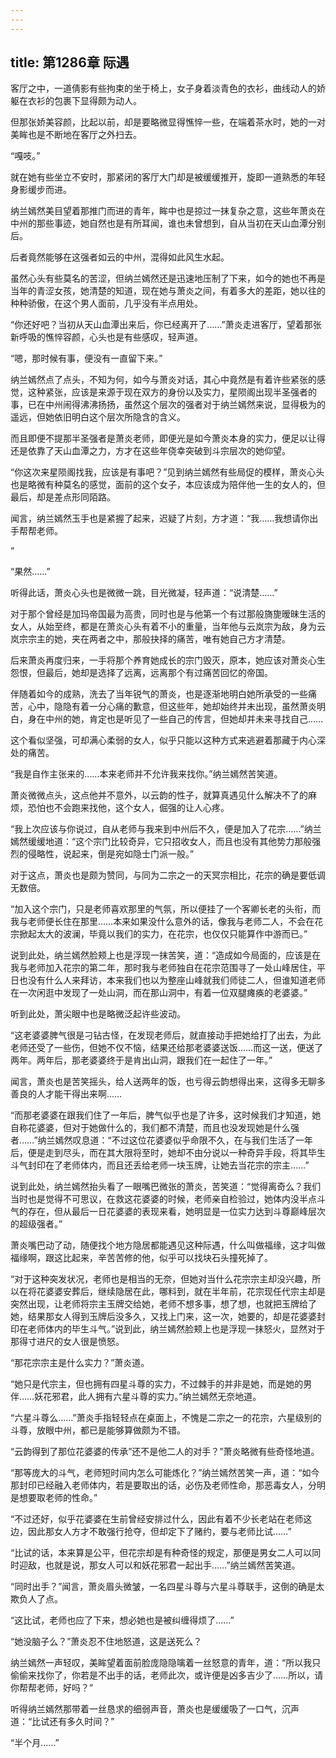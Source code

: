 ```yaml
---
---
---
```

title: 第1286章 际遇
---



客厅之中，一道倩影有些拘束的坐于椅上，女子身着淡青色的衣衫，曲线动人的娇躯在衣衫的包裹下显得颇为动人。

但那张娇美容颜，比起以前，却是要略微显得憔悴一些，在端着茶水时，她的一对美眸也是不断地在客厅之外扫去。

“嘎吱。”

就在她有些坐立不安时，那紧闭的客厅大门却是被缓缓推开，旋即一道熟悉的年轻身影缓步而进。

纳兰嫣然美目望着那推门而进的青年，眸中也是掠过一抹复杂之意，这些年萧炎在中州的那些事迹，她自然也是有所耳闻，谁也未曾想到，自从当初在天山血潭分别后。

后者竟然能够在这强者如云的中州，混得如此风生水起。

虽然心头有些莫名的苦涩，但纳兰嫣然还是迅速地压制了下来，如今的她也不再是当年的青涩女孩，她清楚的知道，现在她与萧炎之间，有着多大的差距，她以往的种种骄傲，在这个男人面前，几乎没有半点用处。

“你还好吧？当初从天山血潭出来后，你已经离开了……”萧炎走进客厅，望着那张新呼吸的憔悴容颜，心头也是有些感叹，轻声道。

“嗯，那时候有事，便没有一直留下来。”

纳兰嫣然点了点头，不知为何，如今与萧炎对话，其心中竟然是有着许些紧张的感觉，这种紧张，应该是来源于现在双方的身份以及实力，星陨阁出现半圣强者的事，已在中州闹得沸沸扬扬，虽然这个层次的强者对于纳兰嫣然来说，显得极为的遥远，但她依旧明白这个层次所隐含的含义。

而且即便不提那半圣强者是萧炎老师，即便光是如今萧炎本身的实力，便足以让得还是依靠了天山血潭之力，方才在这些年侥幸突破到斗宗层次的她仰望。

“你这次来星陨阁找我，应该是有事吧？”见到纳兰嫣然有些局促的模样，萧炎心头也是略微有种莫名的感觉，面前的这个女子，本应该成为陪伴他一生的女人的，但最后，却是差点形同陌路。

闻言，纳兰嫣然玉手也是紧握了起来，迟疑了片刻，方才道：“我……我想请你出手帮帮老师。

”

“果然……”

听得此话，萧炎心头也是微微一跳，目光微凝，轻声道：“说清楚……”

对于那个曾经是加玛帝国最为高贵，同时也是与他第一个有过那般旖旎暧昧生活的女人，从始至终，都是在萧炎心头有着不小的重量，当年他与云岚宗为敌，身为云岚宗宗主的她，夹在两者之中，那般抉择的痛苦，唯有她自己方才清楚。

后来萧炎再度归来，一手将那个养育她成长的宗门毁灭，原本，她应该对萧炎心生怨恨，但最后，她却是选择了远离，远离那个有过痛苦回忆的帝国。

伴随着如今的成熟，洗去了当年锐气的萧炎，也是逐渐地明白她所承受的一些痛苦，心中，隐隐有着一分心痛的歉意，但这些年，她却始终并未出现，虽然萧炎明白，身在中州的她，肯定也是听见了一些自己的传言，但她却并未来寻找自己……

这个看似坚强，可却满心柔弱的女人，似乎只能以这种方式来逃避着那藏于内心深处的痛苦。

“我是自作主张来的……本来老师并不允许我来找你。”纳兰嫣然苦笑道。

萧炎微微点头，这点他并不意外，以云韵的性子，就算真遇见什么解决不了的麻烦，恐怕也不会跑来找他，这个女人，倔强的让人心疼。

“我上次应该与你说过，自从老师与我来到中州后不久，便是加入了花宗……”纳兰嫣然缓缓地道：“这个宗门比较奇异，它只招收女人，而且也没有其他势力那般强烈的侵略性，说起来，倒是宛如隐士门派一般。”

对于这点，萧炎也是颇为赞同，与同为二宗之一的天冥宗相比，花宗的确是要低调无数倍。

“加入这个宗门，只是老师喜欢那里的气氛，所以便挂了一个客卿长老的头衔，而我与老师便长住在那里……本来如果没什么意外的话，像我与老师二人，不会在花宗掀起太大的波澜，毕竟以我们的实力，在花宗，也仅仅只能算作中游而已。”

说到此处，纳兰嫣然脸颊上也是浮现一抹苦笑，道：“造成如今局面的，应该是在我与老师加入花宗的第二年，那时我与老师独自在花宗范围寻了一处山峰居住，平日也没有什么人来拜访，本来我们也以为整座山峰就我们师徒二人，但谁知道老师在一次闲逛中发现了一处山洞，而在那山洞中，有着一位双腿瘫痪的老婆婆。”

听到此处，萧尖眼中也是略微泛起许些波动。

“这老婆婆脾气很是刁钻古怪，在发现老师后，就直接动手把她给打了出去，为此老师还受了一些伤，但她不仅不恼，结果还给那老婆婆送饭……而这一送，便送了两年。两年后，那老婆婆终于是肯出山洞，跟我们在一起住了一年。”

闻言，萧炎也是苦笑摇头，给人送两年的饭，也亏得云韵想得出来，这得多无聊多善良的人才能干得出来啊……

“而那老婆婆在跟我们住了一年后，脾气似乎也是了许多，这时候我们才知道，她自称花婆婆，但对于她做什么的，我们都不清楚，而且也没发现她是什么强者……”纳兰嫣然叹息道：“不过这位花婆婆似乎命限不久，在与我们生活了一年后，便是走到尽头，而在其大限将至时，她却不由分说以一种奇异手段，将其毕生斗气封印在了老师体内，而且还丢给老师一块玉牌，让她去当花宗的宗主……”

说到此处，纳兰嫣然抬头看了一眼嘴巴微张的萧炎，苦笑道：“觉得离奇么？我们当时也是觉得不可思议，在救这花婆婆的时候，老师亲自检验过，她体内没半点斗气的存在，但从最后一日花婆婆的表现来看，她明显是一位实力达到斗尊巅峰层次的超级强者。”

萧炎嘴巴动了动，随便找个地方隐居都能遇见这种际遇，什么叫做福缘，这才叫做福缘啊，跟这比起来，辛苦苦修的他，似乎可以找块石头撞死掉了。

“对于这种突发状况，老师也是相当的无奈，但她对当什么花宗宗主却没兴趣，所以在将花婆婆安葬后，继续隐居在此，哪料到，就在半年前，花宗现任代宗主却是突然出现，让老师将宗主玉牌交给她，老师不想多事，想了想，也就把玉牌给了她，结果那女人得到玉牌后没多久，又找上门来，这一次，她要的，却是花婆婆封印在老师体内的毕生斗气。”说到此，纳兰嫣然脸颊上也是浮现一抹怒火，显然对于那得寸进尺的女人很是愤怒。

“那花宗宗主是什么实力？”萧炎道。

“她只是代宗主，但也拥有四星斗尊的实力，不过棘手的并非是她，而是她的男伴……妖花邪君，此人拥有六星斗尊的实力。”纳兰嫣然无奈地道。

“六星斗尊么……”萧炎手指轻轻点在桌面上，不愧是二宗之一的花宗，六星级别的斗尊，放眼中州，都已是能够算做颇为不错。

“云韵得到了那位花婆婆的传承”还不是他二人的对手？”萧炎略微有些奇怪地道。

“那等庞大的斗气，老师短时间内怎么可能炼化？”纳兰嫣然苦笑一声，道：“如今那封印已经融入老师体内，若是要取出的话，必伤及老师性命，那恶毒女人，分明是想要取老师的性命。”

“不过还好，似乎花婆婆在生前曾经安排过什么，因此有着不少长老站在老师这边，因此那女人方才不敢强行抢夺，但却定下了赌约，要与老师比试……”

“比试的话，本来算是公平，但花宗却是有种奇怪的规定，那便是男女二人可以同时迎敌，也就是说，那女人可以和妖花邪君一起出手……”纳兰嫣然苦笑道。

“同时出手？”闻言，萧炎眉头微皱，一名四星斗尊与六星斗尊联手，这倒的确是太欺负人了点。

“这比试，老师也应了下来，想必她也是被纠缠得烦了……”

“她没脑子么？”萧炎忍不住地怒道，这是送死么？

纳兰嫣然一声轻叹，美眸望着面前脸庞隐隐噙着一丝怒意的青年，道：“所以我只偷偷来找你了，你若是不出手的话，老师此次，或许便是凶多吉少了……所以，请你帮帮老师，好吗？”

听得纳兰嫣然那带着一丝恳求的细弱声音，萧炎也是缓缓吸了一口气，沉声道：“比试还有多久时间？”

“半个月……”
